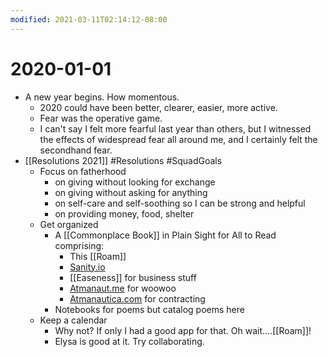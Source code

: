 ```yaml
---
modified: 2021-03-11T02:14:12-08:00
---
```


# 2020-01-01

- A new year begins. How momentous.
    - 2020 could have been better, clearer, easier, more active.
    - Fear was the operative game.
    - I can't say I felt more fearful last year than others, but I witnessed the effects of widespread fear all around me, and I certainly felt the secondhand fear.
- [[Resolutions 2021]] #Resolutions #SquadGoals
    - Focus on fatherhood
        - on giving without looking for exchange
        - on giving without asking for anything
        - on self-care and self-soothing so I can be strong and helpful
        - on providing money, food, shelter
    - Get organized
        - A [[Commonplace Book]] in Plain Sight for All to Read comprising:
            - This [[Roam]]
            - [Sanity.io]([[Sanity]])
            - [[Easeness]] for business stuff
            - [Atmanaut.me](https://Atmanaut.me) for woowoo
            - [Atmanautica.com](https://Atmanautica.com) for contracting
        - Notebooks for poems but catalog poems here
    - Keep a calendar
        - Why not? If only I had a good app for that. Oh wait....[[Roam]]!
        - Elysa is good at it. Try collaborating.